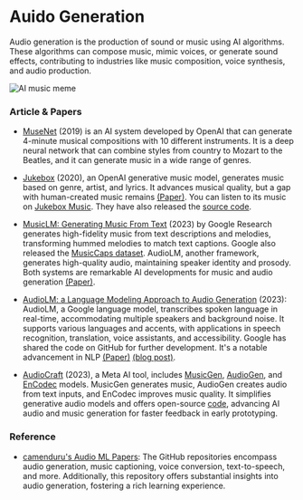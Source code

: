 # Auido Generation

Audio generation is the production of sound or music using AI algorithms. These algorithms can compose music, mimic voices, or generate sound effects, contributing to industries like music composition, voice synthesis, and audio production.

![AI music meme](/static/img/memes/aiMusicMeme.png)

### Article & Papers

- [MuseNet](https://openai.com/research/musenet) (2019) is an AI system developed by OpenAI that can generate 4-minute musical compositions with 10 different instruments. It is a deep neural network that can combine styles from country to Mozart to the Beatles, and it can generate music in a wide range of genres.

- [Jukebox](https://openai.com/research/jukebox) (2020), an OpenAI generative music model, generates music based on genre, artist, and lyrics. It advances musical quality, but a gap with human-created music remains [(Paper)](https://cdn.openai.com/papers/jukebox.pdf). You can listen to its music on [Jukebox Music](https://jukebox.openai.com/). They have also released the [source code](https://github.com/openai/jukebox/).

- [MusicLM: Generating Music From Text](https://google-research.github.io/seanet/musiclm/examples/) (2023) by Google Research generates high-fidelity music from text descriptions and melodies, transforming hummed melodies to match text captions. Google also released the [MusicCaps dataset](https://huggingface.co/datasets/google/MusicCaps). AudioLM, another framework, generates high-quality audio, maintaining speaker identity and prosody. Both systems are remarkable AI developments for music and audio generation [(Paper)](https://arxiv.org/abs/2301.11325).

- [AudioLM: a Language Modeling Approach to Audio Generation](https://google-research.github.io/seanet/audiolm/examples/) (2023): AudioLM, a Google language model, transcribes spoken language in real-time, accommodating multiple speakers and background noise. It supports various languages and accents, with applications in speech recognition, translation, voice assistants, and accessibility. Google has shared the code on GitHub for further development. It's a notable advancement in NLP [(Paper)](https://arxiv.org/pdf/2209.03143v2.pdf) [(blog post)](https://blog.research.google/2022/10/audiolm-language-modeling-approach-to.html).

- [AudioCraft](https://ai.meta.com/blog/audiocraft-musicgen-audiogen-encodec-generative-ai-audio/) (2023), a Meta AI tool, includes [MusicGen](https://huggingface.co/spaces/facebook/MusicGen), [AudioGen](https://felixkreuk.github.io/audiogen/), and [EnCodec](https://ai.meta.com/blog/ai-powered-audio-compression-technique/) models. MusicGen generates music, AudioGen creates audio from text inputs, and EnCodec improves music quality. It simplifies generative audio models and offers open-source [code](https://github.com/facebookresearch/audiocraft), advancing AI audio and music generation for faster feedback in early prototyping.



### Reference

- [camenduru's Audio ML Papers](https://github.com/camenduru#-audio-ml-papers):  The GitHub repositories encompass audio generation, music captioning, voice conversion, text-to-speech, and more. Additionally, this repository offers substantial insights into audio generation, fostering a rich learning experience.










